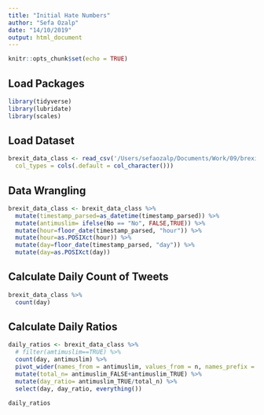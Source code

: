 ```yaml
---
title: "Initial Hate Numbers"
author: "Sefa Ozalp"
date: "14/10/2019"
output: html_document
---
```


```r
knitr::opts_chunk$set(echo = TRUE)
```

## Load Packages 

```r
library(tidyverse)
library(lubridate)
library(scales)

```


## Load Dataset

```r
brexit_data_class <- read_csv('/Users/sefaozalp/Documents/Work/09/brexit_boris_data_am_classified.csv',
  col_types = cols(.default = col_character())) 
```

## Data Wrangling 

```r
brexit_data_class <- brexit_data_class %>% 
  mutate(timestamp_parsed=as_datetime(timestamp_parsed)) %>% 
  mutate(antimuslim= ifelse(No == "No", FALSE,TRUE)) %>% 
  mutate(hour=floor_date(timestamp_parsed, "hour")) %>%
  mutate(hour=as.POSIXct(hour)) %>%
  mutate(day=floor_date(timestamp_parsed, "day")) %>%
  mutate(day=as.POSIXct(day))
```

## Calculate Daily Count of Tweets

```r
brexit_data_class %>% 
  count(day)
```

## Calculate Daily Ratios

```r
daily_ratios <- brexit_data_class %>% 
  # filter(amtimuslim==TRUE) %>% 
  count(day, antimuslim) %>% 
  pivot_wider(names_from = antimuslim, values_from = n, names_prefix = "antimuslim_") %>% 
  mutate(total_n= antimuslim_FALSE+antimuslim_TRUE) %>% 
  mutate(day_ratio= antimuslim_TRUE/total_n) %>% 
  select(day, day_ratio, everything())

daily_ratios
```




